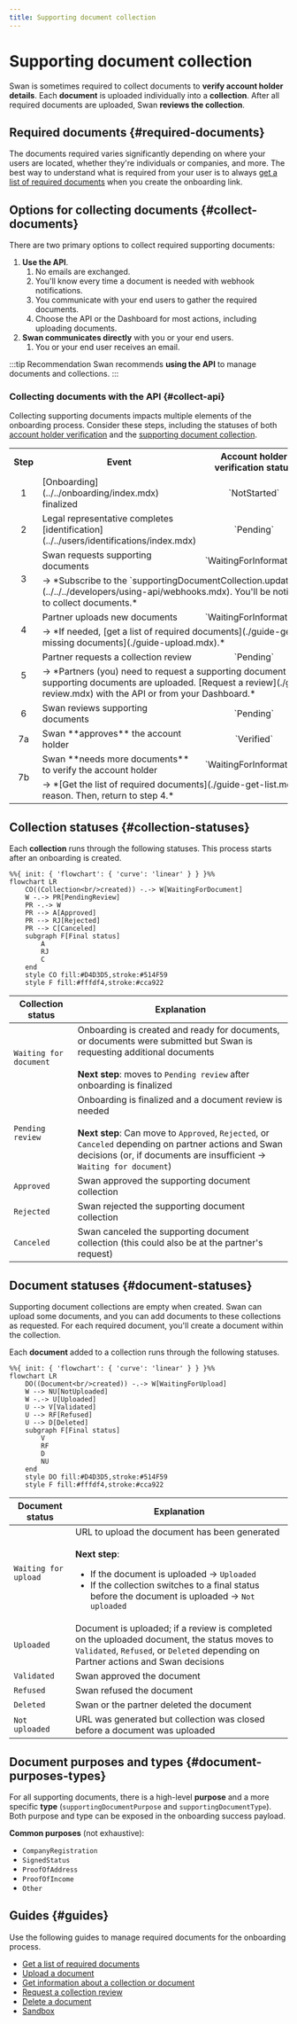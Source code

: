 ```yaml
---
title: Supporting document collection
---
```


# Supporting document collection


> <SupportingDocumentCollectionDefinition />

Swan is sometimes required to collect documents to **verify account holder details**.
Each **document** is uploaded individually into a **collection**.
After all required documents are uploaded, Swan **reviews the collection**.

## Required documents {#required-documents}

The documents required varies significantly depending on where your users are located, whether they're individuals or companies, and more.
The best way to understand what is required from your user is to always [get a list of required documents](./guide-get-list.mdx) when you create the onboarding link.

## Options for collecting documents {#collect-documents}

There are two primary options to collect required supporting documents:

1. **Use the API**.
    1. No emails are exchanged.
    1. You'll know every time a document is needed with webhook notifications.
    1. You communicate with your end users to gather the required documents.
    1. Choose the API or the Dashboard for most actions, including uploading documents.
1. **Swan communicates directly** with you or your end users.
    1. You or your end user receives an email.

:::tip Recommendation
Swan recommends **using the API** to manage documents and collections.
:::

### Collecting documents with the API {#collect-api}

Collecting supporting documents impacts multiple elements of the onboarding process.
Consider these steps, including the statuses of both [account holder verification](../account-holders/index.mdx#verification-process-statuses) and the [supporting document collection](#collection-statuses).

<table>
  <tr>
    <th>Step</th>
    <th>Event</th>
    <th>Account holder<br />verification status</th>
    <th>Supporting document<br />collection status</th>
  </tr>
  <tr>
    <td><center>1</center></td>
    <td>[Onboarding](../../onboarding/index.mdx) finalized</td>
    <td><center>`NotStarted`</center></td>
    <td><center>`PendingReview`</center></td>
  </tr>
  <tr>
    <td><center>2</center></td>
    <td>Legal representative completes [identification](../../users/identifications/index.mdx)</td>
    <td><center>`Pending`</center></td>
    <td><center>`PendingReview`</center></td>
  </tr>
  <tr>
    <td rowspan="2"><center>3</center></td>
    <td>Swan requests supporting documents</td>
    <td><center>`WaitingForInformation`</center></td>
    <td><center>`WaitingForDocuments`</center></td>
  </tr>
  <tr>
    <td colspan="3">→ *Subscribe to the `supportingDocumentCollection.updated` [webhook](../../../developers/using-api/webhooks.mdx). You'll be notified when a request is sent to collect documents.*</td>
  </tr>
  <tr>
    <td rowspan="2"><center>4</center></td>
    <td>Partner uploads new documents</td>
    <td><center>`WaitingForInformation`</center></td>
    <td><center>`WaitingForDocuments`</center></td>
  </tr>
  <tr>
    <td colspan="3">→ *If needed, [get a list of required documents](./guide-get-list.mdx). Then, [upload missing documents](./guide-upload.mdx).*</td>
  </tr>
  <tr>
    <td rowspan="2"><center>5</center></td>
    <td>Partner requests a collection review</td>
    <td><center>`Pending`</center></td>
    <td><center>`PendingReview`</center></td>
  </tr>
  <tr>
    <td colspan="3">→ *Partners (you) need to request a supporting document collection review after all supporting documents are uploaded. [Request a review](./guide-request-collection-review.mdx) with the API or from your Dashboard.*</td>
  </tr>
  <tr>
    <td><center>6</center></td>
    <td>Swan reviews supporting documents</td>
    <td><center>`Pending`</center></td>
    <td><center>`PendingReview`</center></td>
  </tr>
  <tr>
    <td><center>7a</center></td>
    <td>Swan **approves** the account holder</td>
    <td><center>`Verified`</center></td>
    <td><center>`Approved`</center></td>
  </tr>
  <tr>
    <td rowspan="2"><center>7b</center></td>
    <td>Swan **needs more documents** to verify the account holder</td>
    <td><center>`WaitingForInformation`</center></td>
    <td><center>`WaitingForDocuments`</center></td>
  </tr>
  <tr>
    <td colspan="3">→ *[Get the list of required documents](./guide-get-list.mdx) and review the rejection reason. Then, return to step 4.*</td>
  </tr>
</table>

## Collection statuses {#collection-statuses}

Each **collection** runs through the following statuses.
This process starts after an onboarding is created.

```mermaid
%%{ init: { 'flowchart': { 'curve': 'linear' } } }%%
flowchart LR
    CO((Collection<br/>created)) -.-> W[WaitingForDocument]
    W -.-> PR[PendingReview]
    PR -.-> W
    PR --> A[Approved]
    PR --> RJ[Rejected]
    PR --> C[Canceled]
    subgraph F[Final status]
        A
        RJ
        C
    end
    style CO fill:#D4D3D5,stroke:#514F59
    style F fill:#fffdf4,stroke:#cca922
```

| Collection status | Explanation |
|---|---|
| `Waiting for document` | Onboarding is created and ready for documents, or documents were submitted but Swan is requesting additional documents<br/><br/>**Next step**: moves to `Pending review` after onboarding is finalized |
| `Pending review` | Onboarding is finalized and a document review is needed<br/><br/>**Next step**: Can move to `Approved`, `Rejected`, or `Canceled` depending on partner actions and Swan decisions (or, if documents are insufficient → `Waiting for document`) |
| `Approved` | Swan approved the supporting document collection |
| `Rejected` | Swan rejected the supporting document collection |
| `Canceled` | Swan canceled the supporting document collection (this could also be at the partner's request) |

## Document statuses {#document-statuses}

Supporting document collections are empty when created.
Swan can upload some documents, and you can add documents to these collections as requested.
For each required document, you'll create a document within the collection.

Each **document** added to a collection runs through the following statuses.

```mermaid
%%{ init: { 'flowchart': { 'curve': 'linear' } } }%%
flowchart LR
    DO((Document<br/>created)) -.-> W[WaitingForUpload]
    W --> NU[NotUploaded]
    W -.-> U[Uploaded]
    U --> V[Validated]
    U --> RF[Refused]
    U --> D[Deleted]
    subgraph F[Final status]
        V
        RF
        D
        NU
    end
    style DO fill:#D4D3D5,stroke:#514F59
    style F fill:#fffdf4,stroke:#cca922
```

| Document status | Explanation |
|---|---|
| `Waiting for upload` | URL to upload the document has been generated<br/><br/>**Next step**:<br/><ul><li>If the document is uploaded → `Uploaded`</li><li>If the collection switches to a final status before the document is uploaded → `Not uploaded`</li></ul> |
| `Uploaded` | Document is uploaded; if a review is completed on the uploaded document, the status moves to `Validated`, `Refused`, or `Deleted` depending on Partner actions and Swan decisions |
| `Validated` | Swan approved the document |
| `Refused` | Swan refused the document |
| `Deleted` | Swan or the partner deleted the document |
| `Not uploaded` | URL was generated but collection was closed before a document was uploaded |

## Document purposes and types {#document-purposes-types}

For all supporting documents, there is a high-level **purpose** and a more specific **type** (`supportingDocumentPurpose` and `supportingDocumentType`).
Both purpose and type can be exposed in the onboarding success payload.

**Common purposes** (not exhaustive):

* `CompanyRegistration`
* `SignedStatus`
* `ProofOfAddress`
* `ProofOfIncome`
* `Other`

## Guides {#guides}

Use the following guides to manage required documents for the onboarding process.

* [Get a list of required documents](./guide-get-list.mdx)
* [Upload a document](./guide-upload.mdx)
* [Get information about a collection or document](./guide-get-info.mdx)
* [Request a collection review](./guide-request-collection-review.mdx)
* [Delete a document](./guide-delete.mdx)
* [Sandbox](./sandbox.mdx)